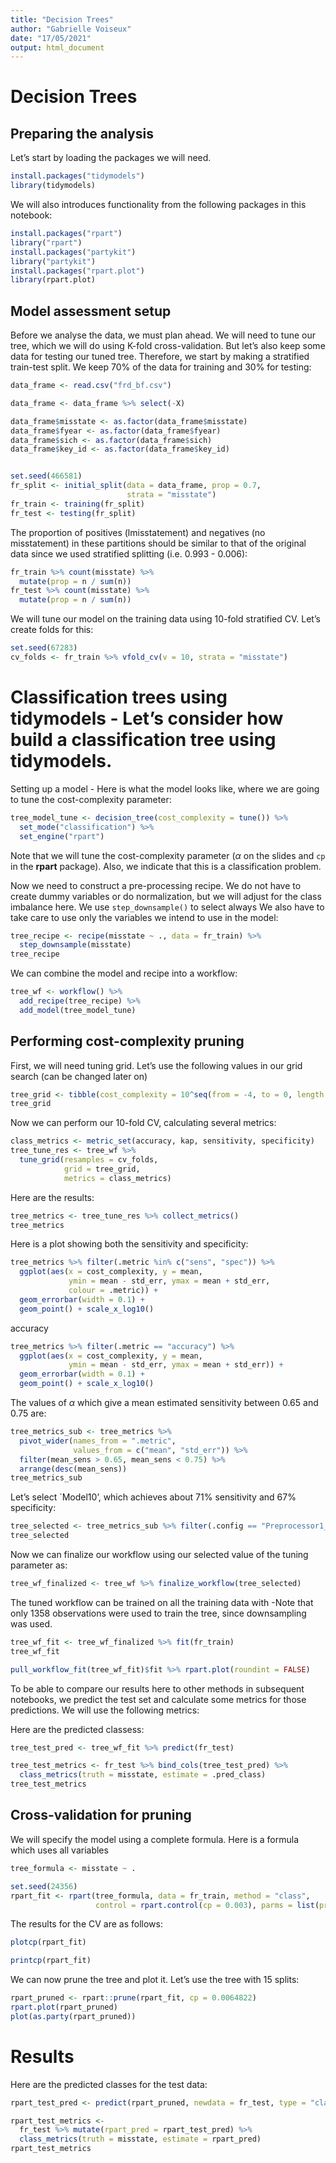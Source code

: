 ```yaml
---
title: "Decision Trees"
author: "Gabrielle Voiseux"
date: "17/05/2021"
output: html_document
---
```

# Decision Trees

## Preparing the analysis

Let's start by loading the packages we will need.

```r
 
install.packages("tidymodels")
library(tidymodels)
```

We will also introduces functionality from the following packages in this notebook:

```r
install.packages("rpart")
library("rpart")
install.packages("partykit")
library("partykit")
install.packages("rpart.plot")
library(rpart.plot)
```





## Model assessment setup 

Before we analyse the data, we must plan ahead. We will need to tune our tree, which we will do using K-fold cross-validation. But let's also keep some data for testing our tuned tree. Therefore, we start by making a stratified train-test split. We keep 70% of the data for training and 30% for testing:

```r

data_frame <- read.csv("frd_bf.csv")

data_frame <- data_frame %>% select(-X)

data_frame$misstate <- as.factor(data_frame$misstate)
data_frame$fyear <- as.factor(data_frame$fyear)
data_frame$sich <- as.factor(data_frame$sich)
data_frame$key_id <- as.factor(data_frame$key_id)


set.seed(466581)
fr_split <- initial_split(data = data_frame, prop = 0.7, 
                          strata = "misstate")
fr_train <- training(fr_split)
fr_test <- testing(fr_split)
```


The proportion of positives (lmisstatement) and negatives (no misstatement) in these partitions should be similar to that of the original data since we used stratified splitting (i.e. 0.993 - 0.006):

```r
fr_train %>% count(misstate) %>% 
  mutate(prop = n / sum(n))
fr_test %>% count(misstate) %>% 
  mutate(prop = n / sum(n))
```

We will tune our model on the training data using 10-fold stratified CV. Let's create folds for this:

```r
set.seed(67283)
cv_folds <- fr_train %>% vfold_cv(v = 10, strata = "misstate")
```


# Classification trees using **tidymodels** - Let's consider how build a classification tree using **tidymodels**. 

Setting up a model - Here is what the model looks like, where we are going to tune the cost-complexity parameter:

```r
tree_model_tune <- decision_tree(cost_complexity = tune()) %>% 
  set_mode("classification") %>% 
  set_engine("rpart")
```


Note that we will tune the cost-complexity parameter ($\alpha$ on the slides and `cp` in the **rpart** package). Also, we indicate that this is a classification problem.

Now we need to construct a pre-processing recipe. 
We do not have to create dummy variables or do normalization, but we will adjust for the class imbalance here. We use `step_downsample()` to select always 
We also have to take care to use only the variables we intend to use in the model:

```r
tree_recipe <- recipe(misstate ~ ., data = fr_train) %>% 
  step_downsample(misstate)
tree_recipe
```

We can combine the model and recipe into a workflow: 

```r
  
tree_wf <- workflow() %>% 
  add_recipe(tree_recipe) %>% 
  add_model(tree_model_tune)

```


## Performing cost-complexity pruning

First, we will need tuning grid. Let's use the following values in our grid search (can be changed later on)


```r
tree_grid <- tibble(cost_complexity = 10^seq(from = -4, to = 0, length.out = 20))
tree_grid
```


Now we can perform our 10-fold CV, calculating several metrics:


```r
class_metrics <- metric_set(accuracy, kap, sensitivity, specificity)
tree_tune_res <- tree_wf %>% 
  tune_grid(resamples = cv_folds,
            grid = tree_grid,
            metrics = class_metrics)

```


Here are the results:
  
```r
tree_metrics <- tree_tune_res %>% collect_metrics()
tree_metrics
```

Here is a plot showing both the sensitivity and specificity:

```r
tree_metrics %>% filter(.metric %in% c("sens", "spec")) %>% 
  ggplot(aes(x = cost_complexity, y = mean, 
             ymin = mean - std_err, ymax = mean + std_err, 
             colour = .metric)) +
  geom_errorbar(width = 0.1) + 
  geom_point() + scale_x_log10()
```

accuracy 


```r
tree_metrics %>% filter(.metric == "accuracy") %>% 
  ggplot(aes(x = cost_complexity, y = mean, 
             ymin = mean - std_err, ymax = mean + std_err)) +
  geom_errorbar(width = 0.1) + 
  geom_point() + scale_x_log10()
```

The values of $\alpha$ which give a mean estimated sensitivity between 0.65 and 0.75 are:

```r
tree_metrics_sub <- tree_metrics %>% 
  pivot_wider(names_from = ".metric", 
              values_from = c("mean", "std_err")) %>% 
  filter(mean_sens > 0.65, mean_sens < 0.75) %>% 
  arrange(desc(mean_sens))
tree_metrics_sub
```


Let's select `Model10', which achieves about 71% sensitivity and 67% specificity:

```r
tree_selected <- tree_metrics_sub %>% filter(.config == "Preprocessor1_Model10")
tree_selected
```

Now we can finalize our workflow using our selected value of the tuning parameter as:

```r


tree_wf_finalized <- tree_wf %>% finalize_workflow(tree_selected)
```


The tuned workflow can be trained on all the training data with -Note that only 1358 observations were used to train the tree, since downsampling was used.

```r
tree_wf_fit <- tree_wf_finalized %>% fit(fr_train)
tree_wf_fit

pull_workflow_fit(tree_wf_fit)$fit %>% rpart.plot(roundint = FALSE)
```

  

To be able to compare our results here to other methods in subsequent notebooks, we predict the test set and calculate some metrics for those predictions. We will use the following metrics:
 
Here are the predicted classess:

```r
tree_test_pred <- tree_wf_fit %>% predict(fr_test)

tree_test_metrics <- fr_test %>% bind_cols(tree_test_pred) %>% 
  class_metrics(truth = misstate, estimate = .pred_class)
tree_test_metrics
```

  


## Cross-validation for pruning 

We will specify the model using a complete formula. Here is a formula which uses all variables 

```r
tree_formula <- misstate ~ . 

set.seed(24356)
rpart_fit <- rpart(tree_formula, data = fr_train, method = "class", 
                   control = rpart.control(cp = 0.003), parms = list(prior = c(0.5, 0.5)))
```

The results for the CV are as follows: 

```r
plotcp(rpart_fit)

printcp(rpart_fit)
```


We can now prune the tree and plot it. Let's use the tree with 15 splits:

```r
rpart_pruned <- rpart::prune(rpart_fit, cp = 0.0064822)
rpart.plot(rpart_pruned)
plot(as.party(rpart_pruned))
```


# Results

Here are the predicted classes for the test data:

```r
rpart_test_pred <- predict(rpart_pruned, newdata = fr_test, type = "class")

rpart_test_metrics <- 
  fr_test %>% mutate(rpart_pred = rpart_test_pred) %>% 
  class_metrics(truth = misstate, estimate = rpart_pred)
rpart_test_metrics
```

